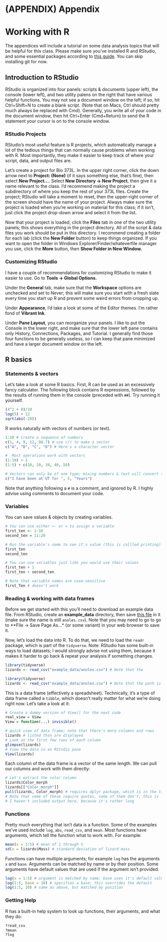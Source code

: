 # (APPENDIX) Appendix {-}

# Working with R

The appendices will include a tutorial on some data analysis topics that will be helpful for this class. Please make sure you've installed R and RStudio, and some essential packages according to [this guide](https://github.com/Christopher-Peterson/R-workshop-setup). You can skip installing git for now.

## Introduction to RStudio

RStudio is organized into four panels: scripts & documents (upper left), the console (lower left), and two utility palens on the right that have various helpful functions. You may not see a document window on the left; if so, hit Ctrl+Shift+N to create a blank script. (Note that on Macs, Ctrl should pretty much always be replaced with Cmd). Generally, you write all of your code in the document window, then hit Ctrl+Enter (Cmd+Return) to send the R statement your cursor is on to the console window.  

### RStudio Projects

RStudio's most useful feature is R projects, which automatically manage a lot of the tedious things that can normally cause problems when working with R. Most importantly, they make it easier to keep track of where your script, data, and output files are. 

Let's create a project for Bio 373L. In the upper right corner, click the down arrow next to **Project: (None)** (if it says something else, that's fine), then select **New Project...**. Select **New Directory -> New Project**, then give it a name relevant to the class. I'd recommend making the project a subdirectory of where you keep the rest of your 373L files.  Create the project; RStudio will take a moment to reset, then the upper-right corner of the screen should have the name of your project. Always make sure the project is loaded when you're working on material for this class; if it isn't, just click the project drop-down arrow and select it from the list.  

Now that your project is loaded, click the **Files** tab in one of the two utility panels; this shows everything in the project directory. All of the script & data files you work should be put in this directory. I recommend creating a folder for each lab (click the **New Folder** button) to keep things organized. If you want to open the folder in Windows Explorer/Finder/whateverfile manager you use, click the **More** button, then **Show Folder in New Window.**

### Customizing RStudio

I have a couple of recommendations for customizing RStudio to make it easier to use. Go to **Tools -> Global Options.**

Under the **General** tab, make sure that the **Workspace** options are unchecked and set to Never; this will make sure you start with a fresh slate every time you start up R and prevent some weird errors from cropping up.  

Under **Appearance**, I'd take a look at some of the Editor themes.  I'm rather fond of **Vibrant Ink**. 

Under **Pane Layout**, you can reorganize your panels. I like to put the Console in the lower right, and make sure that the lower left pane contains only History, Connections, Packages, and Tutorial.  I generally find those four functions to be generally useless, so I can keep that pane minimized and have a larger document window on the left.  

## R basics

### Statements & vectors

Let's take a look at some R basics. First, R can be used as an excessively fancy calculator. The following block contains R expressions, followed by the results of running them in the console (preceded with `##`). Try running it yourself.  

```r
(4^2 + 8)/10
log(5) + 12
sqrt(abs(-20))
```

R works naturally with vectors of numbers (or text).

```r
1:10 # Create a sequence of numbers
c(1, 4, 9, 12, 98.7) # use c() to make a vector
c("A", "B", "C", "D") # Here's a character vector

#  Most operations work with vectors
(1:10) + 2
(1:5) + c(10, 20, 30, 40, 50)

# Vectors can only be of one type; mixing numbers & text will convert them all to text
c("I have been at UT for ", 5, "Years")
```

Note that anything following a `#` is a comment, and ignored by R.  I highly advise using comments to document your code.  

### Variables

You can save values & objects by creating variables.

```r
# You can use either <- or = to assign a variable
first_ten <- 1:10
second_ten = 11:20 

# Run the variable's name to see it's value (this is callled printing)
first_ten
second_ten

# You can use variables just like you would use their values
first_ten + 1 
first_ten + second_ten

# Note that variable names are case-sensitive
first_Ten # doesn't work
```

### Reading & working with data frames

Before we get started with this you'll need to download an example data file. From RStudio, create an **example_data** directory, then save [this file](https://raw.githubusercontent.com/Christopher-Peterson/Bio373L-Book/master/example_data/anoles.csv) in it (make sure the name is still `anoles.csv`). Note that you may need to go to go to **File -> Save Page As...* (or some variant) in your web browser to save it.  

Now, let's load the data into R. To do that, we need to load the `readr` package, which is part of the `tidyverse`. Note: RStudio has some built-in ways to load datasets; I would strongly advise not using them, because it makes it harder to go back & repeat your analysis if something changes.
```r
library(tidyverse)
lizards <- read_csv("example_data/anoles.csv") # Note that the 
```
```r
library(tidyverse) 
lizards <- read_csv("example_data/anoles.csv") # Note that the path is relative to your project directory.
```

This is a data frame (effectively a spreadsheet). Technically, it's a type of data frame called a `tibble`, which doesn't really matter for what we're doing right now.  Let's take a look at it:

```r
# Create a dummy version of View() for the next code
real_view = View
View = function(...) invisible()
```

```r
# quick view of data frame; note that there's more columns and rows 
lizards # listed than are displayed
# Look at the first few rows of each column
glimpse(lizards)
# View the data in an RStudio pane
View(lizards)
```

Each column of the data frame is a vector of the same length. We can pull our columns and work with them directly:

```r
# Let's extract the color column
lizards$Color_morph
lizards[["Color_morph"]] 
pull(lizards, Color_morph) # requires dplyr package, which is in the tidyverse
# Note that some of these require quotes, some of them don't; this is 
# I haven't included output here, because it's rather long
```

### Functions

Pretty much everything that isn't data is a function.  Some of the examples we've used include `log`, `abs`, `read_csv`, and `mean`. Most functions have arguments, which tell the function what to work with.  For example:

```r
mean(x = 1:5) # mean of 1 through 5
sd(x = lizards$Mass) # standard deviation of lizard mass
```

Functions can have multiple arguments; for example `log` has the arguments `x` and `base`. Arguments can be matched by name or by their position. Some arguments have default values that are used if the argument isn't provided.  

```r
log(x = 1:5) # argument is matched by name; base uses it's default value
log(1:5, base = 10) # specifies a base; this overrides the default
log(1:5, 10) # same as above, but matched by position
```

### Getting Help

R has a built-in help system to look up functions, their arguments, and what they do:

```r
?read_csv
?mean
?log
```


